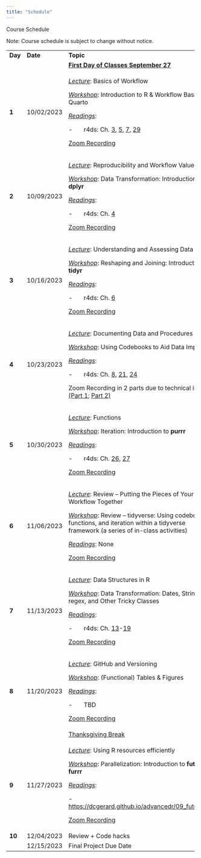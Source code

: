 ```yaml
---
title: "Schedule"
---
```


Course Schedule

Note: Course schedule is subject to change without notice.

+---------+------------+------------------------------------------------------------------------------------------------------------------------------------------------------------------------------------------------------------------------------------------------------------------------------------------------------------------+-------------------+
| **Day** | **Date**   | **Topic**                                                                                                                                                                                                                                                                                                        | **Due Today**     |
+---------+------------+------------------------------------------------------------------------------------------------------------------------------------------------------------------------------------------------------------------------------------------------------------------------------------------------------------------+-------------------+
|         |            | [**First Day of Classes September 27**]{.underline}                                                                                                                                                                                                                                                              |                   |
+---------+------------+------------------------------------------------------------------------------------------------------------------------------------------------------------------------------------------------------------------------------------------------------------------------------------------------------------------+-------------------+
| **1**   | 10/02/2023 | [*Lecture*]{.underline}: Basics of Workflow                                                                                                                                                                                                                                                                      |                   |
|         |            |                                                                                                                                                                                                                                                                                                                  |                   |
|         |            | [*Workshop*]{.underline}: Introduction to R & Workflow Basics; Quarto                                                                                                                                                                                                                                            |                   |
|         |            |                                                                                                                                                                                                                                                                                                                  |                   |
|         |            | [*Readings*]{.underline}:                                                                                                                                                                                                                                                                                        |                   |
|         |            |                                                                                                                                                                                                                                                                                                                  |                   |
|         |            | -       r4ds: Ch. [3](https://r4ds.hadley.nz/workflow-basics), [5](https://r4ds.hadley.nz/workflow-style), [7](https://r4ds.hadley.nz/workflow-scripts), [29](https://r4ds.hadley.nz/quarto)                                                                                                                     |                   |
|         |            |                                                                                                                                                                                                                                                                                                                  |                   |
|         |            | [Zoom Recording](https://ucdavis.zoom.us/rec/share/yk8CP9_vwEj1o1LTZNXBxQdigb11vhKEShKMRmlmAJ7dBOAdWRJI4b-V10TItzVM.WPaSYWimDpt47FB1?startTime=1696281202000)                                                                                                                                                    |                   |
+---------+------------+------------------------------------------------------------------------------------------------------------------------------------------------------------------------------------------------------------------------------------------------------------------------------------------------------------------+-------------------+
| **2**   | 10/09/2023 | [*Lecture*]{.underline}: Reproducibility and Workflow Values                                                                                                                                                                                                                                                     | Problem Set 1 Due |
|         |            |                                                                                                                                                                                                                                                                                                                  |                   |
|         |            | [*Workshop*]{.underline}: Data Transformation: Introduction to **dplyr**                                                                                                                                                                                                                                         |                   |
|         |            |                                                                                                                                                                                                                                                                                                                  |                   |
|         |            | [*Readings*]{.underline}:                                                                                                                                                                                                                                                                                        |                   |
|         |            |                                                                                                                                                                                                                                                                                                                  |                   |
|         |            | -       r4ds: Ch. [4](https://r4ds.hadley.nz/data-transform)                                                                                                                                                                                                                                                     |                   |
|         |            |                                                                                                                                                                                                                                                                                                                  |                   |
|         |            | [Zoom Recording](https://ucdavis.zoom.us/rec/share/wmYwnrsrxcRSfeDysh5SXkAf1iTdJkRF-UMK1fzyvXr38F_Tk1t0znfAU6TUitZW.nMXgOZjYNXVRzmjT)                                                                                                                                                                            |                   |
+---------+------------+------------------------------------------------------------------------------------------------------------------------------------------------------------------------------------------------------------------------------------------------------------------------------------------------------------------+-------------------+
| **3**   | 10/16/2023 | [*Lecture*]{.underline}: Understanding and Assessing Data Quality                                                                                                                                                                                                                                                | Problem Set 2 Due |
|         |            |                                                                                                                                                                                                                                                                                                                  |                   |
|         |            | [*Workshop*]{.underline}: Reshaping and Joining: Introduction to **tidyr**                                                                                                                                                                                                                                       |                   |
|         |            |                                                                                                                                                                                                                                                                                                                  |                   |
|         |            | [*Readings*]{.underline}:                                                                                                                                                                                                                                                                                        |                   |
|         |            |                                                                                                                                                                                                                                                                                                                  |                   |
|         |            | -       r4ds: Ch. [6](https://r4ds.hadley.nz/data-tidy)                                                                                                                                                                                                                                                          |                   |
|         |            |                                                                                                                                                                                                                                                                                                                  |                   |
|         |            | [Zoom Recording](https://ucdavis.zoom.us/rec/share/I3oITDflRnmTM8tdlHHq7mTxUyDjojKXNsC2OCGijO-fPn-p9GUsYEdMILPnAwfk.sTATX8DQpGiQHoNe)                                                                                                                                                                            |                   |
+---------+------------+------------------------------------------------------------------------------------------------------------------------------------------------------------------------------------------------------------------------------------------------------------------------------------------------------------------+-------------------+
| **4**   | 10/23/2023 | [*Lecture*]{.underline}: Documenting Data and Procedures                                                                                                                                                                                                                                                         | Problem Set 3 Due |
|         |            |                                                                                                                                                                                                                                                                                                                  |                   |
|         |            | [*Workshop*]{.underline}: Using Codebooks to Aid Data Import                                                                                                                                                                                                                                                     |                   |
|         |            |                                                                                                                                                                                                                                                                                                                  |                   |
|         |            | [*Readings*]{.underline}:                                                                                                                                                                                                                                                                                        |                   |
|         |            |                                                                                                                                                                                                                                                                                                                  |                   |
|         |            | -       r4ds: Ch. [8](https://r4ds.hadley.nz/data-import), [21](https://r4ds.hadley.nz/spreadsheets), [24](https://r4ds.hadley.nz/rectangling)                                                                                                                                                                   |                   |
|         |            |                                                                                                                                                                                                                                                                                                                  |                   |
|         |            | Zoom Recording in 2 parts due to technical issues [(Part 1](https://ucdavis.zoom.us/rec/share/2VC5oIcfKQ5-rV_4rGO8iR4JUXj5ckYJqThEJ7FLIz_i8nl7ix_21zgalK79SsIm.aFB88Aybr6NADZJN); [Part 2)](https://ucdavis.zoom.us/rec/share/I5qAg3RoMCSXf_5nU4o9jLnvyZQNxfDaYwXPfGEUKeNYiPDDPRYyVoSd5e8jTe-8.THFrq6F2wLjg_HBf) |                   |
+---------+------------+------------------------------------------------------------------------------------------------------------------------------------------------------------------------------------------------------------------------------------------------------------------------------------------------------------------+-------------------+
| **5**   | 10/30/2023 | [*Lecture*]{.underline}: Functions                                                                                                                                                                                                                                                                               | Problem Set 4 Due |
|         |            |                                                                                                                                                                                                                                                                                                                  |                   |
|         |            | [*Workshop*]{.underline}: Iteration: Introduction to **purrr**                                                                                                                                                                                                                                                   |                   |
|         |            |                                                                                                                                                                                                                                                                                                                  |                   |
|         |            | [*Readings*]{.underline}:                                                                                                                                                                                                                                                                                        |                   |
|         |            |                                                                                                                                                                                                                                                                                                                  |                   |
|         |            | -       r4ds: Ch. [26](https://r4ds.hadley.nz/functions), [27](https://r4ds.hadley.nz/iteration)                                                                                                                                                                                                                 |                   |
|         |            |                                                                                                                                                                                                                                                                                                                  |                   |
|         |            | [Zoom Recording](https://ucdavis.zoom.us/rec/share/FDh53Qzkh6P77fbZvLktO28_sHef_88ngcC1x3EFzIM1P-VTOlzfVHWElwN9s0kY.whd7Xz8g1fkrd60c)                                                                                                                                                                            |                   |
+---------+------------+------------------------------------------------------------------------------------------------------------------------------------------------------------------------------------------------------------------------------------------------------------------------------------------------------------------+-------------------+
| **6**   | 11/06/2023 | [*Lecture*]{.underline}: Review -- Putting the Pieces of Your Workflow Together                                                                                                                                                                                                                                  | Problem Set 5 Due |
|         |            |                                                                                                                                                                                                                                                                                                                  |                   |
|         |            | [*Workshop*]{.underline}: Review -- tidyverse: Using codebooks, functions, and iteration within a tidyverse framework (a series of in-class activities)                                                                                                                                                          |                   |
|         |            |                                                                                                                                                                                                                                                                                                                  |                   |
|         |            | [*Readings*]{.underline}: None                                                                                                                                                                                                                                                                                   |                   |
|         |            |                                                                                                                                                                                                                                                                                                                  |                   |
|         |            | [Zoom Recording](https://ucdavis.zoom.us/rec/share/ZJNGbyjV4aA36t9eaVTonHj7YjeGSBbfqSXeI5IX6RSWcM67z_IG5yVGSagr-gg.iDKecP36I6jAWsd7)                                                                                                                                                                             |                   |
+---------+------------+------------------------------------------------------------------------------------------------------------------------------------------------------------------------------------------------------------------------------------------------------------------------------------------------------------------+-------------------+
| **7**   | 11/13/2023 | [*Lecture*]{.underline}: Data Structures in R                                                                                                                                                                                                                                                                    | Problem Set 6 Due |
|         |            |                                                                                                                                                                                                                                                                                                                  |                   |
|         |            | [*Workshop*]{.underline}: Data Transformation: Dates, Strings, regex, and Other Tricky Classes                                                                                                                                                                                                                   |                   |
|         |            |                                                                                                                                                                                                                                                                                                                  |                   |
|         |            | [*Readings*]{.underline}:                                                                                                                                                                                                                                                                                        |                   |
|         |            |                                                                                                                                                                                                                                                                                                                  |                   |
|         |            | -       r4ds: Ch. [13](https://r4ds.hadley.nz/logicals)-[19](https://r4ds.hadley.nz/missing-values)                                                                                                                                                                                                              |                   |
|         |            |                                                                                                                                                                                                                                                                                                                  |                   |
|         |            | [Zoom Recording](https://ucdavis.zoom.us/rec/share/GHDlKX9K6yEm4DYlWS6xzTxQ97VQ9HeyFL6YT_2CwOsw7CzKfpVhDODK5H3Z4lbm.Ye1Ab9hzsQV00iB2)                                                                                                                                                                            |                   |
+---------+------------+------------------------------------------------------------------------------------------------------------------------------------------------------------------------------------------------------------------------------------------------------------------------------------------------------------------+-------------------+
| **8**   | 11/20/2023 | [*Lecture*]{.underline}: GitHub and Versioning                                                                                                                                                                                                                                                                   | Problem Set 7 Due |
|         |            |                                                                                                                                                                                                                                                                                                                  |                   |
|         |            | [*Workshop*]{.underline}: (Functional) Tables & Figures                                                                                                                                                                                                                                                          | **PROPOSALS DUE** |
|         |            |                                                                                                                                                                                                                                                                                                                  |                   |
|         |            | [*Readings*]{.underline}:                                                                                                                                                                                                                                                                                        |                   |
|         |            |                                                                                                                                                                                                                                                                                                                  |                   |
|         |            | -       TBD                                                                                                                                                                                                                                                                                                      |                   |
|         |            |                                                                                                                                                                                                                                                                                                                  |                   |
|         |            | [Zoom Recording](https://ucdavis.zoom.us/rec/share/EI0rGnhUieNWvByozy3-c4MGN1wWWBxgwFC7Zv39Ijgpqx2SKF12iLU5-kVTVZdX.pt4oCaHEHnSjNNKu)                                                                                                                                                                            |                   |
+---------+------------+------------------------------------------------------------------------------------------------------------------------------------------------------------------------------------------------------------------------------------------------------------------------------------------------------------------+-------------------+
|         |            | [Thanksgiving Break]{.underline}                                                                                                                                                                                                                                                                                 |                   |
+---------+------------+------------------------------------------------------------------------------------------------------------------------------------------------------------------------------------------------------------------------------------------------------------------------------------------------------------------+-------------------+
| **9**   | 11/27/2023 | [*Lecture*]{.underline}: Using R resources efficiently                                                                                                                                                                                                                                                           | Problem Set 8 Due |
|         |            |                                                                                                                                                                                                                                                                                                                  |                   |
|         |            | [*Workshop*]{.underline}: Parallelization: Introduction to **future** and **furrr**                                                                                                                                                                                                                              |                   |
|         |            |                                                                                                                                                                                                                                                                                                                  |                   |
|         |            | [*Readings*]{.underline}:                                                                                                                                                                                                                                                                                        |                   |
|         |            |                                                                                                                                                                                                                                                                                                                  |                   |
|         |            | -       <https://dcgerard.github.io/advancedr/09_future.html>                                                                                                                                                                                                                                                    |                   |
|         |            |                                                                                                                                                                                                                                                                                                                  |                   |
|         |            | [Zoom Recording](https://ucdavis.zoom.us/rec/share/H3rdtuBa1u5LUP0s1hP3Oh6YkvO42zq5dsGmMP5eAKn7FAbjxRNoY9wOvOBnV_S5.yi-Rn8CNhOJFyVA8)                                                                                                                                                                            |                   |
+---------+------------+------------------------------------------------------------------------------------------------------------------------------------------------------------------------------------------------------------------------------------------------------------------------------------------------------------------+-------------------+
| **10**  | 12/04/2023 | Review + Code hacks                                                                                                                                                                                                                                                                                              |                   |
+---------+------------+------------------------------------------------------------------------------------------------------------------------------------------------------------------------------------------------------------------------------------------------------------------------------------------------------------------+-------------------+
|         | 12/15/2023 | Final Project Due Date                                                                                                                                                                                                                                                                                           |                   |
+---------+------------+------------------------------------------------------------------------------------------------------------------------------------------------------------------------------------------------------------------------------------------------------------------------------------------------------------------+-------------------+
